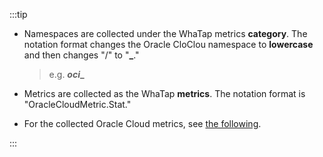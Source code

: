 :::tip

- Namespaces are collected under the WhaTap metrics **category**. The notation format changes the Oracle CloClou namespace to **lowercase** and then changes "/" to "**_**."

  > e.g. **_oci__**

- Metrics are collected as the WhaTap **metrics**. The notation format is "OracleCloudMetric.Stat."

- For the collected Oracle Cloud metrics, see [the following](https://docs.oracle.com/en-us/iaas/Content/Monitoring/Concepts/monitoringoverview.htm#SupportedServices).

::: 
